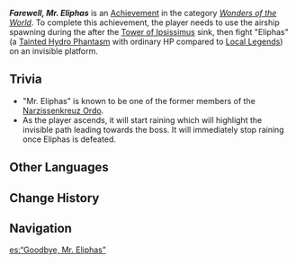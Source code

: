 {{Achievement Infobox
|id           = 81411
|order id     = 1395
|category     = Wonders of the World
|description  = Defeat Eliphas.
|requirements = 
|primogems    = 5
|hidden       = 1
|type         = Exploration
}}
'''''Farewell, Mr. Eliphas''''' is an [[Achievement]] in the category ''[[Wonders of the World]]''. To complete this achievement, the player needs to use the airship spawning during the {{Quest|In the Wake of Narcissus}} after the [[Tower of Ipsissimus]] sink, then fight "Eliphas" (a [[Tainted Hydro Phantasm]] with ordinary HP compared to [[Local Legend]]s) on an invisible platform.

==Trivia==
* "Mr. Eliphas" is known to be one of the former members of the [[Narzissenkreuz Ordo]].
* As the player ascends, it will start raining which will highlight the invisible path leading towards the boss. It will immediately stop raining once Eliphas is defeated.

==Other Languages==
{{Other Languages|default_hidden=1
|en      = Farewell, Mr. Eliphas
|zhs     = 再见，艾利法斯先生
|zhs_rm  = 
|zht     = 再見，艾利法斯先生
|zht_rm  = 
|ja      = さらば、サー・エリファス
|ja_rm   = Saraba, Saa Erifasu
|ko      = 안녕, 엘리파스 씨
|ko_rm   = 
|es      = “Goodbye, Mr. Eliphas”
|fr      = Au revoir, monsieur Éliphas
|ru      = Прощайте, господин Элифас
|th      = ลาก่อนนะ คุณ Eliphas
|th_rm   = 
|vi      = Tạm Biệt, Ngài Eliphas
|de      = Lebewohl, Herr Eliphas
|id      = Sampai jumpa, Tuan Eliphas
|pt      = Adeus, Sr. Eliphas
|tr      = Elveda Bay Eliphas
|it      = Addio, Monsieur Éliphas
}}

==Change History==
{{Change History|4.2}}

==Navigation==
{{Achievement Navbox}}

[[es:“Goodbye, Mr. Eliphas”]]